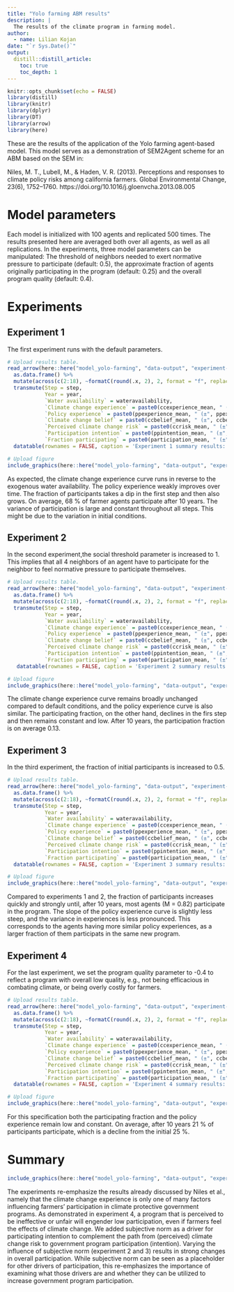 ```yaml
---
title: "Yolo farming ABM results"
description: |
  The results of the climate program in farming model.
author:
  - name: Lilian Kojan
date: "`r Sys.Date()`"
output: 
  distill::distill_article:
    toc: true
    toc_depth: 1
---
```


```r
knitr::opts_chunk$set(echo = FALSE)
library(distill)
library(knitr)
library(dplyr)
library(DT)
library(arrow)
library(here)
```

These are the results of the application of the Yolo farming agent-based model.
This model serves as a demonstration of SEM2Agent scheme for an ABM based on the SEM in:

Niles, M. T., Lubell, M., & Haden, V. R. (2013). Perceptions and responses to climate policy risks among california farmers. Global Environmental Change, 23(6), 1752–1760. https://doi.org/10.1016/j.gloenvcha.2013.08.005

# Model parameters
Each model is initialized with 100 agents and replicated 500 times.
The results presented here are averaged both over all agents, as well as all replications.
In the experiments, three model parameters can be manipulated:
The threshold of neighbors needed to exert normative pressure to participate (default: 0.5), the approximate fraction of agents originally participating in the program (default: 0.25) and the overall program quality (default: 0.4).

# Experiments
## Experiment 1

The first experiment runs with the default parameters.

```r
# Upload results table.
read_arrow(here::here("model_yolo-farming", "data-output", "experiment-1_summary.arrow")) %>%
  as.data.frame() %>%
  mutate(across(c(2:18), ~formatC(round(.x, 2), 2, format = "f", replace.zero = TRUE))) %>%
  transmute(Step = step,
            Year = year,
            `Water availability` = wateravailability,
            `Climate change experience` = paste0(ccexperience_mean, " (±", ccexperience_std, ")"),
            `Policy experience` = paste0(ppexperience_mean, " (±", ppexperience_std, ")"),
            `Climate change belief` = paste0(ccbelief_mean, " (±", ccbelief_std, ")"),
            `Perceived climate change risk` = paste0(ccrisk_mean, " (±", ccrisk_std, ")"),
            `Participation intention` = paste0(ppintention_mean, " (±", ppintention_std, ")"),
            `Fraction participating` = paste0(participation_mean, " (±", participation_std, ")"))  %>% 
  datatable(rownames = FALSE, caption = 'Experiment 1 summary results: means (± standard deviation) for 100 agents and 500 iterations', options = list(pageLength = 11))
```

```r
# Upload figure
include_graphics(here::here("model_yolo-farming", "data-output", "experiment-1_figure.svg"))
```

As expected, the climate change experience curve runs in reverse to the exogenous water availability.
The policy experience weakly improves over time.
The fraction of participants takes a dip in the first step and then also grows.
On average, 68 % of farmer agents participate after 10 years.
The variance of participation is large and constant throughout all steps.
This might be due to the variation in initial conditions.

## Experiment 2

In the second experiment,the social threshold parameter is increased to 1.
This implies that all 4 neighbors of an agent have to participate for the neighbor to feel normative pressure to participate themselves.

```r
# Upload results table.
read_arrow(here::here("model_yolo-farming", "data-output", "experiment-2_summary.arrow")) %>%
  as.data.frame() %>%
  mutate(across(c(2:18), ~formatC(round(.x, 2), 2, format = "f", replace.zero = TRUE))) %>%
  transmute(Step = step,
            Year = year,
            `Water availability` = wateravailability,
            `Climate change experience` = paste0(ccexperience_mean, " (±", ccexperience_std, ")"),
            `Policy experience` = paste0(ppexperience_mean, " (±", ppexperience_std, ")"),
            `Climate change belief` = paste0(ccbelief_mean, " (±", ccbelief_std, ")"),
            `Perceived climate change risk` = paste0(ccrisk_mean, " (±", ccrisk_std, ")"),
            `Participation intention` = paste0(ppintention_mean, " (±", ppintention_std, ")"),
            `Fraction participating` = paste0(participation_mean, " (±", participation_std, ")"))  %>% 
   datatable(rownames = FALSE, caption = 'Experiment 2 summary results: means (± standard deviation) for 100 agents and 500 iterations', options = list(pageLength = 11))
```
```r
# Upload figure
include_graphics(here::here("model_yolo-farming", "data-output", "experiment-2_figure.svg"))
```
The climate change experience curve remains broadly unchanged compared to default conditions, and the policy experience curve is also similar.
The participating fraction, on the other hand, declines in the firs step and then remains constant and low.
After 10 years, the participation fraction is on average 0.13.

## Experiment 3

In the third experiment, the fraction of initial participants is increased to 0.5.

```r
# Upload results table.
read_arrow(here::here("model_yolo-farming", "data-output", "experiment-3_summary.arrow")) %>%
  as.data.frame() %>%
  mutate(across(c(2:18), ~formatC(round(.x, 2), 2, format = "f", replace.zero = TRUE))) %>%
  transmute(Step = step,
            Year = year,
            `Water availability` = wateravailability,
            `Climate change experience` = paste0(ccexperience_mean, " (±", ccexperience_std, ")"),
            `Policy experience` = paste0(ppexperience_mean, " (±", ppexperience_std, ")"),
            `Climate change belief` = paste0(ccbelief_mean, " (±", ccbelief_std, ")"),
            `Perceived climate change risk` = paste0(ccrisk_mean, " (±", ccrisk_std, ")"),
            `Participation intention` = paste0(ppintention_mean, " (±", ppintention_std, ")"),
            `Fraction participating` = paste0(participation_mean, " (±", participation_std, ")"))  %>% 
  datatable(rownames = FALSE, caption = 'Experiment 3 summary results: means (± standard deviation) for 100 agents and 500 iterations', options = list(pageLength = 11))
```
```r
# Upload figure
include_graphics(here::here("model_yolo-farming", "data-output", "experiment-3_figure.svg"))
```
Compared to experiments 1 and 2, the fraction of participants increases quickly and strongly until, after 10 years, most agents (M = 0.82) participate in the program.
The slope of the policy experience curve is slightly less steep, and the variance in experiences is less pronounced.
This corresponds to the agents having more similar policy experiences, as a larger fraction of them participats in the same new program.

## Experiment 4

For the last experiment, we set the program quality parameter to -0.4 to reflect a program with overall low quality, e.g., not being efficacious in combating climate, or being overly costly for farmers.

```r
# Upload results table.
read_arrow(here::here("model_yolo-farming", "data-output", "experiment-4_summary.arrow")) %>%
  as.data.frame() %>%
  mutate(across(c(2:18), ~formatC(round(.x, 2), 2, format = "f", replace.zero = TRUE))) %>%
  transmute(Step = step,
            Year = year,
            `Water availability` = wateravailability,
            `Climate change experience` = paste0(ccexperience_mean, " (±", ccexperience_std, ")"),
            `Policy experience` = paste0(ppexperience_mean, " (±", ppexperience_std, ")"),
            `Climate change belief` = paste0(ccbelief_mean, " (±", ccbelief_std, ")"),
            `Perceived climate change risk` = paste0(ccrisk_mean, " (±", ccrisk_std, ")"),
            `Participation intention` = paste0(ppintention_mean, " (±", ppintention_std, ")"),
            `Fraction participating` = paste0(participation_mean, " (±", participation_std, ")"))  %>% 
  datatable(rownames = FALSE, caption = 'Experiment 4 summary results: means (± standard deviation) for 100 agents and 500 iterations', options = list(pageLength = 11))
```
```r
# Upload figure
include_graphics(here::here("model_yolo-farming", "data-output", "experiment-4_figure.svg"))
```
For this specification both the participating fraction and the policy experience remain low and constant.
On average, after 10 years 21 % of participants participate, which is a decline from the initial 25 %.


# Summary
```r
include_graphics(here::here("model_yolo-farming", "data-output", "experiments-summary_figure.svg"))
```

The experiments re-emphasize the results already discussed by Niles et al., namely that the climate change experience is only one of many factors influencing farmers' participation in climate protective government programs.
As demonstrated in experiment 4, a program that is perceived to be ineffective or unfair will engender low participation, even if farmers feel the effects of climate change.
We added subjective norm as a driver for participating intention to complement the path from (perceived) climate change risk to government program participation (intention).
Varying the influence of subjective norm (experiment 2 and 3) results in strong changes in overall participation.
While subjective norm can be seen as a placeholder for other drivers of participation, this re-emphasizes the importance of examining what those drivers are and whether they can be utilized to increase government program participation.